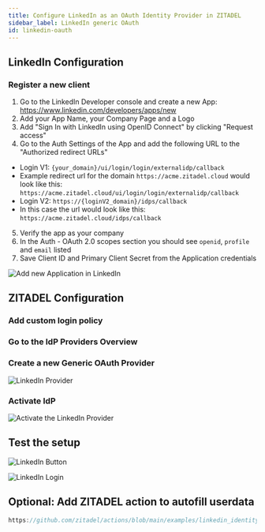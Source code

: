 ```yaml
---
title: Configure LinkedIn as an OAuth Identity Provider in ZITADEL
sidebar_label: LinkedIn generic OAuth
id: linkedin-oauth
---
```



<Intro provider="LinkedIn"/>

## LinkedIn Configuration

### Register a new client

1. Go to the LinkedIn Developer console and create a new App: https://www.linkedin.com/developers/apps/new
2. Add your App Name, your Company Page and a Logo
3. Add "Sign In with LinkedIn using OpenID Connect" by clicking "Request access"
4. Go to the Auth Settings of the App and add the following URL to the "Authorized redirect URLs"
 - Login V1: `{your_domain}/ui/login/login/externalidp/callback`
 - Example redirect url for the domain `https://acme.zitadel.cloud` would look like this:  `https://acme.zitadel.cloud/ui/login/login/externalidp/callback`
 - Login V2: `https://{loginV2_domain}/idps/callback`
 - In this case the url would look like this:  `https://acme.zitadel.cloud/idps/callback`
5. Verify the app as your company
6. In the Auth - OAuth 2.0 scopes section you should see `openid`, `profile` and `email` listed
7. Save Client ID and Primary Client Secret from the Application credentials

![Add new Application in LinkedIn](/img/guides/linkedin_add_app.png)

## ZITADEL Configuration

### Add custom login policy

<CustomLoginPolicy/>

### Go to the IdP Providers Overview

<IDPsOverview templates="Generic OAuth"/>

### Create a new Generic OAuth Provider

<GenericOAuth
    name=": e.g. LinkedIn"
    authendpoint="https://www.linkedin.com/oauth/v2/authorization"
    tokenendpoint="https://www.linkedin.com/oauth/v2/accessToken"
    userendpoint="https://api.linkedin.com/v2/userinfo"
    id="sub"
    clientid=": Client id from the application previously created in your LinkedIn account"
    clientsecret=": Client Secret from the application previously created in your LinkedIn account"
/>


<GeneralConfigDescription provider_account="LinkedIn account" />

![LinkedIn Provider](/img/guides/zitadel_linkedin_create_provider.png)

### Activate IdP

<Activate/>

![Activate the LinkedIn Provider](/img/guides/zitadel_activate_linkedin.png)

## Test the setup

<TestSetup loginscreen="your LinkedIn login"/>

![LinkedIn Button](/img/guides/zitadel_login_linkedin.png)

![LinkedIn Login](/img/guides/linkedin_login.png)

## Optional: Add ZITADEL action to autofill userdata

<PrefillAction fields="firstname, lastname, username, email and email verified" provider="LinkedIn"/>

```js reference
https://github.com/zitadel/actions/blob/main/examples/linkedin_identity_provider.js
```
